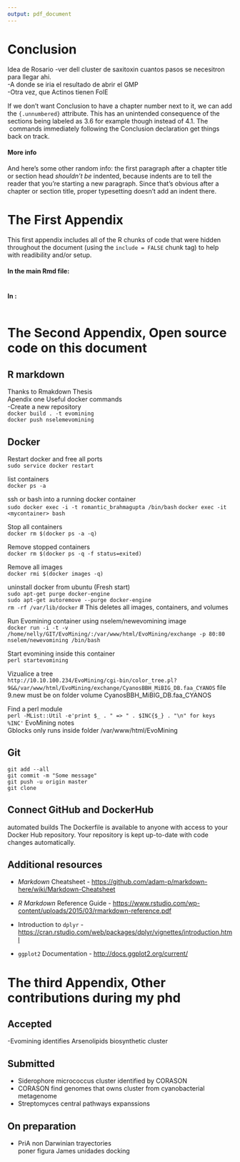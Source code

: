```yaml
---
output: pdf_document
---
```


# Conclusion {.unnumbered}
  \setcounter{chapter}{4}
	\setcounter{section}{0}

Idea de Rosario
-ver dell cluster de saxitoxin cuantos pasos se necesitron para llegar ahi.  
-A donde se iria el resultado de abrir el GMP  
-Otra vez, que Actinos tienen FolE  

If we don't want Conclusion to have a chapter number next to it, we can add the `{.unnumbered}` attribute.  This has an unintended consequence of the sections being labeled as 3.6 for example though instead of 4.1.  The \LaTeX\ commands immediately following the Conclusion declaration get things back on track.

#### More info

And here's some other random info: the first paragraph after a chapter title or section head _shouldn't be_ indented, because indents are to tell the reader that you're starting a new paragraph. Since that's obvious after a chapter or section title, proper typesetting doesn't add an indent there.

<!--
If you feel it necessary to include an appendix, it goes here.
-->

\appendix

# The First Appendix

This first appendix includes all of the R chunks of code that were hidden throughout the document (using the `include = FALSE` chunk tag) to help with readibility and/or setup.

#### In the main Rmd file:

```r
```

#### In [](#ref_labels):

```r
```

# The Second Appendix, Open source code on this document
## R markdown  
Thanks to Rmakdown  Thesis  
Apendix one Useful docker commands   
-Create a new repository  
`docker build . -t evomining`  
`docker push nselemevomining`

## Docker  
Restart docker and free all ports  
`sudo service docker restart`   

list containers  
`docker ps -a`  

ssh or bash into a running docker container  
`sudo docker exec -i -t romantic_brahmagupta /bin/bash`
`docker exec -it <mycontainer> bash`  


Stop all containers  
`docker rm $(docker ps -a -q)`  

Remove stopped containers   
`docker rm $(docker ps -q -f status=exited)`

Remove all images  
`docker rmi $(docker images -q)`  

uninstall docker from ubuntu (Fresh start)   
`sudo apt-get purge docker-engine`   
`sudo apt-get autoremove --purge docker-engine`    
`rm -rf /var/lib/docker`   # This deletes all images, containers, and volumes

Run Evomining container using nselem/newevomining image  
` docker run -i -t -v /home/nelly/GIT/EvoMining/:/var/www/html/EvoMining/exchange -p 80:80 nselem/newevomining /bin/bash`
  
Start evomining inside this container   
`perl startevomining`  

Vizualice a tree  
`http://10.10.100.234/EvoMining/cgi-bin/color_tree.pl?9&&/var/www/html/EvoMining/exchange/CyanosBBH_MiBIG_DB.faa_CYANOS`
file 9.new must be on folder volume CyanosBBH_MiBIG_DB.faa_CYANOS  

Find a perl module  
`perl -MList::Util -e'print $_ . " => " . $INC{$_} . "\n" for keys %INC'`
EvoMining notes  
Gblocks only runs inside folder /var/www/html/EvoMining  

## Git  
`git add --all`  
`git commit -m "Some message"`   
`git push -u origin master`   
`git clone `  

## Connect GitHub and DockerHub
automated builds
The Dockerfile is available to anyone with access to your Docker Hub repository.
Your repository is kept up-to-date with code changes automatically.

## Additional resources

- _Markdown_ Cheatsheet - <https://github.com/adam-p/markdown-here/wiki/Markdown-Cheatsheet>

- _R Markdown_ Reference Guide - <https://www.rstudio.com/wp-content/uploads/2015/03/rmarkdown-reference.pdf>

- Introduction to `dplyr` - <https://cran.rstudio.com/web/packages/dplyr/vignettes/introduction.html>

- `ggplot2` Documentation - <http://docs.ggplot2.org/current/>

# The third Appendix, Other contributions during my phd  
## Accepted  
-Evomining identifies Arsenolipids biosynthetic cluster  

## Submitted  
- Siderophore micrococcus cluster identified by CORASON  
- CORASON find genomes that owns cluster from cyanobacterial metagenome  
- Streptomyces central pathways expanssions    

## On preparation    
- PriA non Darwinian trayectories  
poner figura James unidades docking
